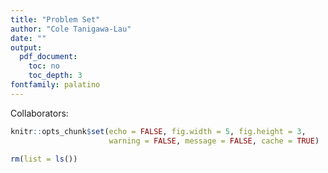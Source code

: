 ```yaml
---
title: "Problem Set"
author: "Cole Tanigawa-Lau"
date: ""
output:
  pdf_document:
    toc: no
    toc_depth: 3
fontfamily: palatino
---
```



Collaborators: 

```r
knitr::opts_chunk$set(echo = FALSE, fig.width = 5, fig.height = 3,
                      warning = FALSE, message = FALSE, cache = TRUE)

rm(list = ls())
```


